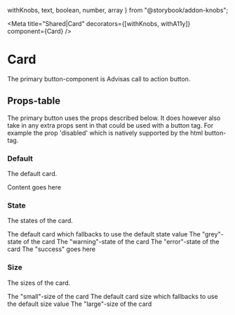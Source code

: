   withKnobs,
  text,
  boolean,
  number,
  array
} from "@storybook/addon-knobs";


<Meta title="Shared|Card" decorators={[withKnobs, withA11y]} component={Card} />

# Card

The primary button-component is Advisas call to action button.

## Props-table

The primary button uses the props described below. It does however also take in any extra props sent in that could be used with a button tag.
For example the prop 'disabled' which is natively supported by the html button-tag.

<Props of={Card} />

### Default

The default card.

<Preview>
  <Story name="Default">
    <Card>Content goes here</Card>
  </Story>
</Preview>

### State

The states of the card.

<Preview>
  <Story name="State">
    <form>
      <Card>
        The default card which fallbacks to use the default state value
      </Card>
      <Card state="grey">The "grey"-state of the card</Card>
      <Card state="warning">The "warning"-state of the card</Card>
      <Card state="error">The "error"-state of the card</Card>
      <Card state="success">The "success" goes here</Card>
    </form>
  </Story>
</Preview>

### Size

The sizes of the card.

<Preview>
  <Story name="Size">
    <form>
      <Card size="small">The "small"-size of the card</Card>
      <Card>
        The default card size which fallbacks to use the default size value
      </Card>
      <Card size="large">The "large"-size of the card</Card>
    </form>
  </Story>
</Preview>
